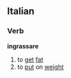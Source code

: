 ==Italian==
===Verb===
'''ingrassare'''
# to [[get]] [[fat]]
# to [[put]] on [[weight]]
{{it-conj-are-essere|ingrass}}
